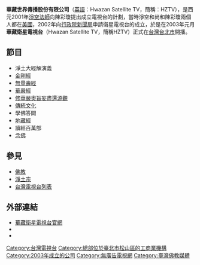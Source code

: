 {{頻道資訊
| 頻道名稱         = 華藏衛星電視台<br>Hwazan Satellite TV<br>（HZTV）
| 頻道圖片檔案     =  
| 頻道圖片尺寸     = 
| 頻道圖片名稱     = 
| 所屬國家         = 
| 所屬國家或地區   = {{ROC-TW}}
| 總部所在         = {{TWN}}[[臺北市|臺北市]][[南京東路|南京東路]]三段269巷6號5樓
| 播放地區         = {{TWN}}<br>{{CHNML}}<br>{{HK}}<br>{{MAC}}<br>{{AUS}}<br>{{NZL}}<br>{{US}}<br>{{CAN}}
| 開播日期         = 2003年1月<br/>（{{age in years and days|2003|1|1|age=no}}）
| 停播日期         = 
| 頻道語言         = [[國語|國語]] 
| 頻道呼號         = 
| 頻道類別         = 
| 視頻格式         = 
| 收視率           = 
| 收視率調查時間   = 
| 收視率資料來源   = 
| 頻道口號         = 
| 擁有者           = 
| 持股者           = 
| 前頻道名稱       = 
| 被取代名稱       = 
| 前頻道呼號       = 
| 被取代呼號       = 
| 集團同類頻道     =[[世界電視台|世界電視台]] 
| 重播服務頻道     = 
| 頻道官方網站     = http://hwazantv.com/
| 備註             = 
| 無線電視供應商01 = 
| 無線電視頻道數01 = 
| 數位電視供應商01 = 
| 數位電視頻道數01 = 
| 衛星電視供應商01 = 
| 衛星電視頻道數01 = 
| 有線電視供應商01 = {{TWN}}[[台灣電視台列表|全國有線電視]]
| 有線電視頻道數01 = 102頻道
| 有線電視供應商02 = {{TWN}}南桃園有線電視
| 有線電視頻道數02 = 103頻道
| 寬頻電視供應商01 = 
| 寬頻電視頻道數01 = 
| 衛星廣播供應商01 = 
| 衛星廣播頻道數01 = 
| 線上收看網站01   = 
| 線上收看網址01   = 
}}
{{refimprove|time=2016-05-20}}
{{Infobox Company 
| company_name = 華藏世界傳播股份有限公司
| company_name_en = Hwazan Satellite TV
| company_logo = 
| company_type = [[股份有限公司|股份有限公司]]
| trading_name = 華藏衛星電視台
| foundation = 2003年1月
| location = {{ROC-TW}}<br>[[臺北市|臺北市]][[南京東路|南京東路]]三段269巷6號5樓
| area_served = {{TW}}<br>{{CHNML}}<br>{{HK}}<br>{{MAC}}<br>{{AUS}}<br>{{NZL}}<br>{{US}}<br>{{CAN}}
| founder = 
| key_people = [[釋淨空|淨空法師]]<br>[[董事長|董事長]]：陳彩瓊
| industry = [[有線電視|有線電視]]<br>[[衛星電視|衛星電視]]
| products = 
| capital = [[新台幣|新台幣]]50,000,000元
| revenue = 
| operating_income = 
| profit = 
| earnings_per_share = 
| num_employees = 
| parent =  
| subsid = 
| company_slogan = 上淨下空老法師，講經弘法空中道場
| homepage = http://hwazantv.com/
| footnotes = 
}}

'''華藏世界傳播股份有限公司'''（[[英語|英語]]：Hwazan Satellite TV，簡稱：HZTV），是西元2001年[[釋淨空|淨空法師]]向陳彩瓊提出成立電視台的計劃，當時淨空和尚和陳彩瓊兩個人都在[[美國|美國]]，2002年向[[行政院新聞局|行政院新聞局]]申請衛星電視台的成立，於是在2003年元月'''華藏衛星電視台'''（Hwazan Satellite TV，簡稱HZTV）正式在[[台灣|台灣]][[台北市|台北市]]開播。

== 節目 ==
*淨土大經解演義
*[[金剛經|金剛經]]
*[[無量壽經|無量壽經]]
*[[華嚴經|華嚴經]]
*[[修華嚴奧旨妄盡還源觀|修華嚴奧旨妄盡還源觀]]
*[[傳統文化|傳統文化]]
*學佛答問
*[[地藏經|地藏經]]
*讀經百萬部
*[[念佛|念佛]]

== 參見 ==
*[[佛教|佛教]]
*[[淨土宗|淨土宗]]
*[[台灣電視台列表|台灣電視台列表]]

== 外部連結 ==
*[http://www.hwazantv.com/ 華藏衛星電視台官網] {{Wayback|url=http://www.hwazantv.com/ |date=20210426222315 }}
*{{facebook|hwazantv|華藏衛視之友}}
*{{youtube|user=hwazantv|華藏衛視}}

{{台灣電視台}}
{{台灣電視頻道}}

[[Category:台灣電視台|Category:台灣電視台]]
[[Category:總部位於臺北市松山區的工商業機構|Category:總部位於臺北市松山區的工商業機構]]
[[Category:2003年成立的公司|Category:2003年成立的公司]]
[[Category:無廣告電視網|Category:無廣告電視網]]
[[Category:臺灣佛教媒體|Category:臺灣佛教媒體]]
